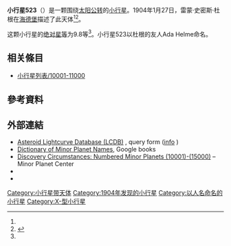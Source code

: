 {{Infobox planet
 | minorplanet     = yes
 | name            = 523 Ada
 | background      = #D6D6D6
 | image = 
 | image_size      = 
 | caption         =
 | discovery_ref   =  <ref name="MPC-object" />
 | discoverer      = [[雷蒙·史密斯·杜根|雷蒙·史密斯·杜根]]
 | discovery_site  = [[海德堡|海德堡]]
 | discovered      = 1904年1月27日
 | mpc_name        = 523 Ada
 | alt_names       = 523 Ada
 | pronounced      = 
 | named_after     = <ref name="MPC-object" />
 | mp_category     = [[主帶小行星|主帶小行星]] <ref name="MPC-object" /><ref name="jpldata" />
 | orbit_ref       = <ref name="a">[http://ssd.jpl.nasa.gov/sbdb.cgi?sstr=523 523] {{Wayback|url=http://ssd.jpl.nasa.gov/sbdb.cgi?sstr=523 |date=20161220033348 }}，小行星數據庫瀏覽器（JPL Small-Body Database Browser）－[[美国国家航空航天局|美国国家航空航天局]]喷气推进实验室</ref>
 | epoch           = 2018-03-23.0（[[儒略日|JD]] 2458200.5）
 | uncertainty     = 0
 | observation_arc = 
 | aphelion = {{convert|3.494|AU|km|3|abbr=on|lk=out}}
 | perihelion      = {{convert|2.4460890|AU|km|3|abbr=on}}
 | semimajor       = 2.9702537
 | eccentricity    = 0.1764714
 | period          = 5.12[[儒略年|yr]]
 | mean_anomaly    = 146.74293[[度|°]]
 | mean_motion     = {{Deg2DMS|0.19253670|sup=ms}} / day
 | inclination     = 4.30810
 | asc_node        = 260.61742°
 | arg_peri        = 189.89333
 | mean_diameter   = 
 | rotation        = 
 | albedo          =
 | spectral_type   =
 | abs_magnitude   = 9.8<ref name="jpldata" />
}}
'''小行星523'''（{{lang-en|523 Ada}}）是一颗围绕[[太阳|太阳]][[公转|公转]]的[[小行星|小行星]]。1904年1月27日，雷蒙·史密斯·杜根在[[海德堡|海德堡]]描述了此天体<ref name="a" /><ref>{{cite news|title=小行星列表|url=http://cfa-www.harvard.edu/iau/lists/NumberedMPs.txt|accessdate=2018-10-19|newspaper=哈佛大学|archive-date=2008-05-17|archive-url=https://web.archive.org/web/20080517010638/http://cfa-www.harvard.edu/iau/lists/NumberedMPs.txt|dead-url=no}}</ref>。

这颗小行星的[[绝对星等|绝对星等]]为9.8等<ref name="a" />。小行星523以杜根的友人Ada Helme命名。

== 相关條目 ==
*[[小行星列表/10001-11000|小行星列表/10001-11000]]

== 參考資料 ==
{{reflist|refs=

<ref name="jpldata">{{cite web
 |type         = 2018-01-26 last obs.
 |title        = JPL Small-Body Database Browser:523 Ada-523 Ada
 |url          = https://ssd.jpl.nasa.gov/sbdb.cgi?sstr=523
 |publisher    = [[Jet_Propulsion_Laboratory|Jet Propulsion Laboratory]]
 |accessdate   = 28 March 2018
 |archive-date = 2016-12-20
 |archive-url  = https://web.archive.org/web/20161220033348/http://ssd.jpl.nasa.gov/sbdb.cgi?sstr=523
 |dead-url     = no
}}</ref>

<ref name="MPC-object">{{cite web
  |title      = 523 Ada
  |work      = Minor Planet Center
  |url      = https://www.minorplanetcenter.net/db_search/show_object?object_id=523
  |accessdate      = 28 March 2018
  |archive-date      = 2016-03-04
  |archive-url      = https://web.archive.org/web/20160304110224/http://minorplanetcenter.net/db_search/show_object?object_id=523
  |dead-url      = no
  }}</ref>

}}

==  外部連結 ==
* [http://www.minorplanet.info/PHP/lcdbsummaryquery.php Asteroid Lightcurve Database (LCDB)] {{Wayback|url=http://www.minorplanet.info/PHP/lcdbsummaryquery.php |date=20171210173955 }}, query form ([http://www.minorplanet.info/lightcurvedatabase.html info] {{Wayback|url=http://www.minorplanet.info/lightcurvedatabase.html |date=20171216050541 }})
* [https://books.google.com/books?id=aeAg1X7afOoC&pg Dictionary of Minor Planet Names], Google books
* [http://www.minorplanetcenter.net/iau/lists/NumberedMPs010001.html Discovery Circumstances: Numbered Minor Planets (10001)-(15000)] {{Wayback|url=http://www.minorplanetcenter.net/iau/lists/NumberedMPs010001.html |date=20180612162317 }} – Minor Planet Center
* {{AstDys|523}}
* {{JPL small body}}

{{Minor Planet Number|[[小行星522|小行星522]]|[[小行星524|小行星524]]}}
{{小天体}}

[[Category:小行星带天体|Category:小行星带天体]]
[[Category:1904年发现的小行星|Category:1904年发现的小行星]]
[[Category:以人名命名的小行星|Category:以人名命名的小行星]]
[[Category:X-型小行星|Category:X-型小行星]]
